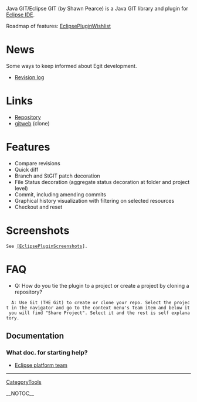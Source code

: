 Java GIT/Eclipse GIT (by Shawn Pearce) is a Java GIT library and plugin for [http://www.eclipse.org/ Eclipse IDE].

Roadmap of features: [[EclipsePluginWishlist]]

= News =
Some ways to keep informed about Egit development.

* [http://repo.or.cz/w/egit.git?a=log Revision log]
= Links =
* [http://www.spearce.org/projects/scm/egit.git Repository]
* [http://repo.or.cz/w/egit.git gitweb] (clone)
= Features =
* Compare revisions
* Quick diff
* Branch and StGIT patch decoration
* File Status decoration (aggregate status decoration at folder and project level)
* Commit, including amending commits
* Graphical history visualization with filtering on selected resources
* Checkout and reset
= Screenshots =
 See [[[EclipsePluginScreenshots]]].

= FAQ =
* Q: How do you tie the plugin to a project or create a project by cloning a repository?
   A: Use Git (THE Git) to create or clone your repo. Select the project in the navigator and go to the context menu's Team item and below it you will find "Share Project". Select it and the rest is self explanatory.

== Documentation ==
=== What doc. for starting help? ===
* [http://www.eclipse.org/eclipse/platform-team/ Eclipse platform team]

----
[[CategoryTools]]

__NOTOC__